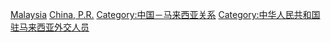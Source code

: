[[Category:中華人民共和國駐外大使|Malaysia]]
[[Category:駐馬來西亞大使|China, P.R.]]
[[Category:中国－马来西亚关系|Category:中国－马来西亚关系]]
[[Category:中华人民共和国驻马来西亚外交人员|Category:中华人民共和国驻马来西亚外交人员]]